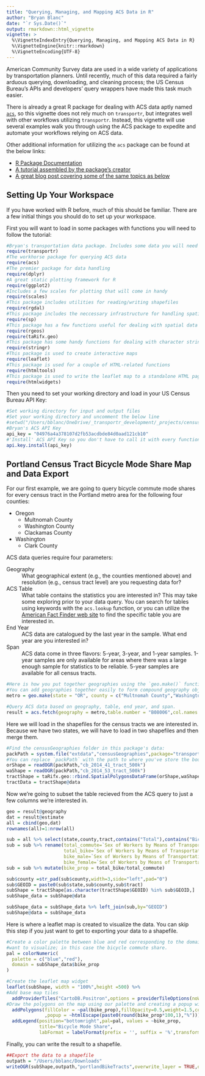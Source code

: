 ```yaml
---
title: "Querying, Managing, and Mapping ACS Data in R"
author: "Bryan Blanc"
date: "`r Sys.Date()`"
output: rmarkdown::html_vignette
vignette: >
  %\VignetteIndexEntry{Querying, Managing, and Mapping ACS Data in R}
  %\VignetteEngine{knitr::rmarkdown}
  %\VignetteEncoding{UTF-8}
---
```


American Community Survey data are used in a wide variety of applications by transportation planners. Until recently, much of this data required a fairly arduous querying, downloading, and cleaning process; the US Census Bureau's APIs and developers' query wrappers have made this task much easier. 

There is already a great R package for dealing with ACS data aptly named [`acs`](https://cran.r-project.org/web/packages/acs/index.html), so this vignette does not rely much on `transportr`, but integrates well with other workflows utilizing `transportr`. Instead, this vignette will use several examples walk you through using the ACS package to expedite and automate your workflows relying on ACS data. 

Other additional information for utilizing the `acs` package can be found at the below links:

- [R Package Documentation](https://cran.r-project.org/web/packages/acs/acs.pdf)
- [A tutorial assembled by the package's creator](http://eglenn.scripts.mit.edu/citystate/wp-content/uploads/2013/06/wpid-working_with_acs_R3.pdf)
- [A great blog post covering some of the same topics as below](http://zevross.com/blog/2015/10/14/manipulating-and-mapping-us-census-data-in-r-using-the-acs-tigris-and-leaflet-packages-3/)

## Setting Up Your Workspace
If you have worked with R before, much of this should be familiar. There are a few initial things you should do to set up your workspace.

First you will want to load in some packages with functions you will need to follow the tutorial:
```r
#Bryan's transportation data package. Includes some data you will need to work with this tutorial.
require(transportr)
#The workhorse package for querying ACS data
require(acs)
#The premier package for data handling
require(dplyr)
#A great static plotting framework for R
require(ggplot2)
#Includes a few scales for plotting that will come in handy
require(scales)
#This package includes utilities for reading/writing shapefiles
require(rgdal)
#This package includes the neccessary infrastructure for handling spatial data in R
require(sp)
#This package has a few functions useful for dealing with spatial data
require(rgeos)
require(taRifx.geo)
#This package has some handy functions for dealing with character strings
require(stringr)
#This package is used to create interactive maps
require(leaflet)
#This package is used for a couple of HTML-related functions
require(htmltools)
#This package is used to write the leaflet map to a standalone HTML page
require(htmlwidgets)
```

Then you need to set your working directory and load in your US Census Bureau API Key:
```r
#Set working directory for input and output files
#Set your working directory and uncomment the below line
#setwd("/Users/bblanc/OneDrive/_transportr_development/_projects/censusData")
#Bryan's ACS API Key
api_key = "04976a4a378107d2fb53acdbde84d0aad121cb10"
#'Install' ACS API Key so you don't have to call it with every function
api.key.install(api_key)
```

## Portland Census Tract Bicycle Mode Share Map and Data Export
For our first example, we are going to query bicycle commute mode shares for every census tract in the Portland metro area for the following four counties:

- Oregon
    - Multnomah County
    - Washington County
    - Clackamas County
- Washington
    - Clark County
    
ACS data queries require four parameters:

Geography
  : What geographical extent (e.g., the counties mentioned above) and resolution (e.g., census tract level) are you requesting data for?
  
ACS Table
  : What table contains the statistics you are interested in? This may take some exploring prior to your data query. You can search for tables using keywords with the `acs.lookup` function, or you can utilize the [American Fact Finder web site](http://factfinder.census.gov/faces/nav/jsf/pages/index.xhtml) to find the specific table you are interested in. 
  
End Year
  : ACS data are catalogued by the last year in the sample. What end year are you interested in?

Span
  : ACS data come in three flavors: 5-year, 3-year, and 1-year samples. 1-year samples are only available for areas where there was a large enough sample for statistics to be reliable. 5-year samples are available for all census tracts. 

```r
#Here is how you put together geographies using the `geo.make()` function. 
#You can add geographies together easily to form compound geography objects. 
metro = geo.make(state = "OR", county = c("Multnomah County","Washington County","Clackamas County"),tract="*")+geo.make(state="WA",county="Clark County", tract = "*")

#Query ACS data based on geography, table, end year, and span. 
result = acs.fetch(geography = metro,table.number = "B08006",col.names = "pretty", endyear = 2014,span =5)
```

Here we will load in the shapefiles for the census tracts we are interested in. Because we have two states, we will have to load in two shapefiles and then merge them.
```r
#Find the censusGeographies folder in this package's data:
packPath = system.file("extdata","censusGeographies",package="transportr")
#You can replace `packPath` with the path to where you've store the boundary shapefile
orShape = readOGR(packPath,"cb_2014_41_tract_500k")
waShape = readOGR(packPath,"cb_2014_53_tract_500k")
tractShape = taRifx.geo::rbind.SpatialPolygonsDataFrame(orShape,waShape)
tractData = tractShape@data
```

Now we're going to subset the table recieved from the ACS query to just a few columns we're interested in.
```r
geo = result@geography
dat = result@estimate
all = cbind(geo,dat)
rownames(all)=1:nrow(all)

sub = all %>% select(state,county,tract,contains("Total"),contains("Bicycle"))
sub = sub %>% rename(total_commute=`Sex of Workers by Means of Transportation to Work:  Total: `,
                     total_bike=`Sex of Workers by Means of Transportation to Work:  Bicycle `,
                     bike_male=`Sex of Workers by Means of Transportation to Work:  Male: Bicycle `,
                     bike_female=`Sex of Workers by Means of Transportation to Work:  Female: Bicycle `)
sub = sub %>% mutate(bike_prop = total_bike/total_commute)

sub$county =str_pad(sub$county,width=3,side="left",pad="0")
sub$GEOID = paste0(sub$state,sub$county,sub$tract)
subShape = tractShape[as.character(tractShape$GEOID) %in% sub$GEOID,]
subShape_data = subShape@data

subShape_data = subShape_data %>% left_join(sub,by="GEOID")
subShape@data = subShape_data
```

Here is where a leaflet map is created to visualize the data. You can skip this step if you just want to get to exporting your data to a shapefile.
```r

#Create a color palette between blue and red corresponding to the domain of the quantity we 
#want to visualize; in this case the bicycle commute share. 
pal = colorNumeric(
  palette = c("blue","red"),
  domain = subShape_data$bike_prop
)

#Create the leaflet map widget
leaflet(subShape, width = "100%",height =500) %>%
#Add base map tiles
  addProviderTiles("CartoDB.Positron",options = providerTileOptions(noWrap = TRUE))%>%
#Draw the polygons on the map using our palette and creating a popup with the bicycle commute share
  addPolygons(fillColor = ~pal(bike_prop),fillOpacity=0.5,weight=1.5,color=~pal(bike_prop)
              ,popup = ~htmlEscape(paste0(round(bike_prop*100,1),"%"))) %>%
  addLegend(position="bottomright",pal=pal, values = ~bike_prop, 
            title="Bicycle Mode Share",
            labFormat = labelFormat(prefix = '', suffix = '%',transform = function(x) 100 * x))
```

Finally, you can write the result to a shapefile. 
```r
##Export the data to a shapefile
outpath = "/Users/bblanc/Downloads"
writeOGR(subShape,outpath,"portlandBikeTracts",overwrite_layer = TRUE,driver = "ESRI Shapefile")
```



